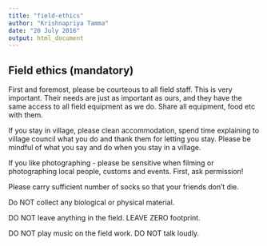 ```yaml
---
title: "field-ethics"
author: "Krishnapriya Tamma"
date: "20 July 2016"
output: html_document
---
```


## Field ethics (mandatory)

First and foremost, please be courteous to all field staff. This is very important. Their needs are just as important as ours, and they have the same access to all field equipment as we do. Share all equipment, food etc with them. 

If you stay in village, please clean accommodation, spend time explaining to village council what you do and thank them for letting you stay. Please be mindful of what you say and do when you stay in a village. 

If you like photographing - please be sensitive when filming or photographing local people, customs and events. First, ask permission! 

Please carry sufficient number of socks so that your friends don't die.

Do NOT collect any biological or physical material.

DO NOT leave anything in the field. LEAVE ZERO footprint. 

DO NOT play music on the field work. DO NOT talk loudly. 